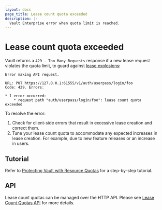 ```yaml
---
layout: docs
page_title: Lease count quota exceeded
description: |-
  Vault Enterprise error when quota limit is reached.
---
```


# Lease count quota exceeded

Vault returns a `429 - Too Many Requests` response if a new lease request
violates the quota limit, to guard against [lease
explosions](/vault/docs/concepts/lease-explosions):


```
Error making API request.

URL: PUT https://127.0.0.1:61555/v1/auth/userpass/login/foo
Code: 429. Errors:

* 1 error occurred:
	* request path "auth/userpass/login/foo": lease count quota exceeded
```

To resolve the error:

1. Check for client-side errors that result in excessive lease creation and
   correct them.
1. Tune your lease count quota to accommodate any expected increases in lease
   creation. For example, due to new feature releases or an increase in users.

## Tutorial

Refer to [Protecting Vault with Resource
Quotas](/vault/tutorials/operations/resource-quotas) for a
step-by-step tutorial.

## API

Lease count quotas can be managed over the HTTP API. Please see
[Lease Count Quotas API](/vault/api-docs/system/lease-count-quotas) for more details.
